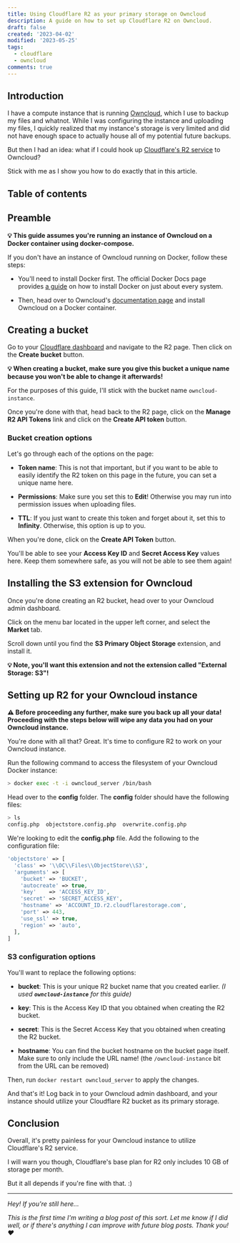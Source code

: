 ```yaml
---
title: Using Cloudflare R2 as your primary storage on Owncloud
description: A guide on how to set up Cloudflare R2 on Owncloud.
draft: false
created: '2023-04-02'
modified: '2023-05-25'
tags:
  - cloudflare
  - owncloud
comments: true
---
```

## Introduction

I have a compute instance that is running [Owncloud](https://owncloud.com), which I use to backup my files and whatnot. While I was configuring the instance and uploading my files, I quickly realized that my instance's storage is very limited and did not have enough space to actually house all of my potential future backups.

But then I had an idea: what if I could hook up [Cloudflare's R2 service](https://www.cloudflare.com/products/r2/) to Owncloud?

Stick with me as I show you how to do exactly that in this article.&#x20;

## Table of contents

## Preamble

**💡 This guide assumes you're running an instance of Owncloud on a Docker container using docker-compose.**

If you don't have an instance of Owncloud running on Docker, follow these steps:

* You'll need to install Docker first. The official Docker Docs page provides [a guide](https://docs.docker.com/engine/install/#server) on how to install Docker on just about every system.

* Then, head over to Owncloud's [documentation page](https://doc.owncloud.com/server/10.12/admin_manual/installation/docker) and install Owncloud on a Docker container.

## Creating a bucket

Go to your [Cloudflare dashboard](https://dash.cloudflare.com) and navigate to the R2 page. Then click on the **Create bucket**
button.

**💡 When creating a bucket, make sure you give this bucket a unique name because you won't be able to change it afterwards!**

For the purposes of this guide, I'll stick with the bucket name `owncloud-instance`.

<Caption src={{"discriminant":true,"value":"https://elixi.re/i/eq5h5.png"}} alt="The unique name for your Cloudflare R2 bucket." caption="The unique name for your Cloudflare R2 bucket.">

</Caption>

Once you're done with that, head back to the R2 page, click on the **Manage R2 API Tokens** link and click on the **Create API token** button.

### Bucket creation options

Let's go through each of the options on the page:

* **Token name**: This is not that important, but if you want to be able to easily identify the R2 token on this page in the future, you can set a unique name here.

* **Permissions**: Make sure you set this to **Edit**! Otherwise you may run into permission issues when uploading files.

* **TTL**: If you just want to create this token and forget about it, set this to **Infinity**. Otherwise, this option is up to you.

When you're done, click on the **Create API Token** button.

You'll be able to see your **Access Key ID** and **Secret Access Key** values here. Keep them somewhere safe, as you will not be able to see them again!

<Caption src={{"discriminant":true,"value":"https://elixi.re/i/3rlfx.png"}} alt="The R2 API token being successfully created with the &#x22;Access Key ID&#x22; and &#x22;Secret Access Key&#x22; values provided." caption="The R2 API token being successfully created with the &#x22;Access Key ID&#x22; and &#x22;Secret Access Key&#x22; values provided.">

</Caption>

## Installing the S3 extension for Owncloud

Once you're done creating an R2 bucket, head over to your Owncloud admin dashboard.

Click on the menu bar located in the upper left corner, and select the **Market** tab.&#x20;

<Caption src={{"discriminant":true,"value":"https://elixi.re/i/7zakj.png"}} alt="The Market tab on your Owncloud instance." caption="The Market tab on your Owncloud instance.">

</Caption>

Scroll down until you find the **S3 Primary Object Storage** extension, and install it.

<Caption src={{"discriminant":true,"value":"https://elixi.re/i/rnmm8.png"}} alt="The S3 Primary Object Storage extension on the Owncloud Marketplace." caption="The S3 Primary Object Storage extension on the Owncloud Marketplace.">

</Caption>

**💡 Note, you'll want this extension and not the extension called "External Storage: S3"!**

## Setting up R2 for your Owncloud instance

**⚠️ Before proceeding any further, make sure you back up all your data! Proceeding with the steps below will wipe any data you had on your Owncloud instance.**

You're done with all that? Great. It's time to configure R2 to work on your Owncloud instance.

Run the following command to access the filesystem of your Owncloud Docker instance:

```bash title="Terminal"
> docker exec -t -i owncloud_server /bin/bash
```

Head over to the **config** folder. The **config** folder should have the following files:

```bash title="Terminal"
> ls
config.php  objectstore.config.php  overwrite.config.php
```

We're looking to edit the **config.php** file. Add the following to the configuration file:

```php title="config.php"
'objectstore' => [
  'class' => '\\OC\\Files\\ObjectStore\\S3',
  'arguments' => [
    'bucket' => 'BUCKET',
    'autocreate' => true,
    'key'    => 'ACCESS_KEY_ID',
    'secret' => 'SECRET_ACCESS_KEY',
    'hostname' => 'ACCOUNT_ID.r2.cloudflarestorage.com',
    'port' => 443,
    'use_ssl' => true,
    'region' => 'auto',
  ],
]
```

### S3 configuration options

You'll want to replace the following options:

* **bucket**: This is your unique R2 bucket name that you created earlier. *(I used ****`owncloud-instance`**** for this guide)*

* **key**: This is the Access Key ID that you obtained when creating the R2 bucket.

* **secret**: This is the Secret Access Key that you obtained when creating the R2 bucket.

* **hostname**: You can find the bucket hostname on the bucket page itself. Make sure to only include the URL name! (the `/owncloud-instance` bit from the URL can be removed)

<Caption src={{"discriminant":true,"value":"https://elixi.re/i/y8e7l.png"}} alt="The R2 bucket hostname." caption="The R2 bucket hostname.">

</Caption>

Then, run `docker restart owncloud_server` to apply the changes.

And that's it! Log back in to your Owncloud admin dashboard, and your instance should utilize your Cloudflare R2 bucket as its primary storage.

## Conclusion

Overall, it's pretty painless for your Owncloud instance to utilize Cloudflare's R2 service.

I will warn you though, Cloudflare's base plan for R2 only includes 10 GB of storage per month.

<Caption src={{"discriminant":true,"value":"https://elixi.re/i/kwujy.png"}} alt="The pricing plans for Cloudflare's R2 service." caption="The pricing plans for Cloudflare's R2 service.">

</Caption>

But it all depends if you're fine with that. :)

---

*Hey! If you're still here...*

*This is the first time I'm writing a blog post of this sort. Let me know if I did well, or if there's anything I can improve with future blog posts. Thank you! ❤️*

